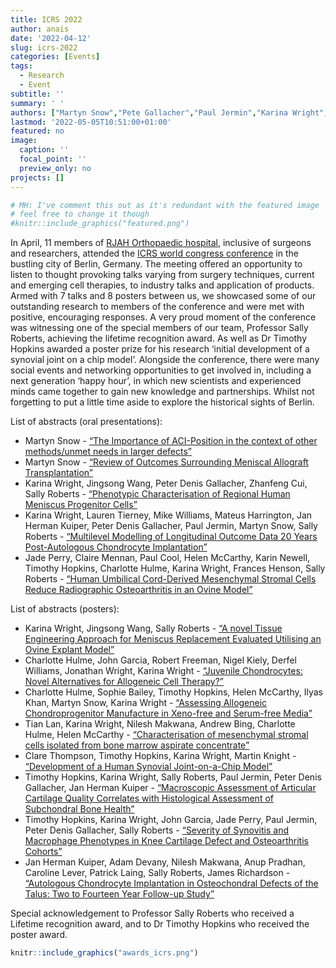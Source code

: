 ```yaml
---
title: ICRS 2022
author: anais
date: '2022-04-12'
slug: icrs-2022
categories: [Events]
tags:
  - Research
  - Event
subtitle: ''
summary: ' '
authors: ["Martyn Snow","Pete Gallacher","Paul Jermin","Karina Wright","Charlotte Hulmes","Jade Perry","Timothy Hopkins","Larissa Rix","Tian Lan"]
lastmod: '2022-05-05T10:51:00+01:00'
featured: no
image:
  caption: ''
  focal_point: ''
  preview_only: no
projects: []
---
```


```r
# MH: I've comment this out as it's redundant with the featured image
# feel free to change it though
#knitr::include_graphics("featured.png")
```

In April, 11 members of [RJAH Orthopaedic hospital](https://www.rjah.nhs.uk/), inclusive of surgeons and researchers, attended the [ICRS world congress conference](https://cartilage.org/event/icrs-2021-16th-world-congress-2/) in the
bustling city of Berlin, Germany. The meeting offered an opportunity to listen to
thought provoking talks varying from surgery techniques, current and emerging cell
therapies, to industry talks and application of products. Armed with 7 talks and 8
posters between us, we showcased some of our outstanding research to members of the
conference and were met with positive, encouraging responses. A very proud moment of
the conference was witnessing one of the special members of our team, Professor Sally
Roberts, achieving the lifetime recognition award. As well as Dr Timothy Hopkins
awarded a poster prize for his research ‘initial development of a synovial joint on a
chip model’. Alongside the conference, there were many social events and networking
opportunities to get involved in, including a next generation ‘happy hour’, in which
new scientists and experienced minds came together to gain new knowledge and
partnerships. Whilst not forgetting to put a little time aside to explore the
historical sights of Berlin.


List of abstracts (oral presentations):

  - Martyn Snow - ["The Importance of ACI-Position in the context of other methods/unmet needs in larger defects"](https://oskor.netlify.app/publication/the-importance-of-aci-position-in-the-context-of-other-methods-unmet-needs-in-larger-defects/)
  - Martyn Snow - ["Review of Outcomes Surrounding Meniscal Allograft Transplantation"](https://oskor.netlify.app/publication/review-of-outcomes-surrounding-meniscal-allograft-transplantation/)
  - Karina Wright, Jingsong Wang, Peter Denis Gallacher, Zhanfeng Cui, Sally Roberts - ["Phenotypic Characterisation of Regional Human Meniscus Progenitor Cells"](https://oskor.netlify.app/publication/phenotypic-characterisation-of-regional-human-meniscus-progenitor-cells/)
  - Karina Wright, Lauren Tierney, Mike Williams, Mateus Harrington, Jan Herman Kuiper, Peter Denis Gallacher, Paul Jermin, Martyn Snow, Sally Roberts - ["Multilevel Modelling of Longitudinal Outcome Data 20 Years Post-Autologous Chondrocyte Implantation"](https://oskor.netlify.app/publication/multilevel-modelling-of-longitudinal-outcome-data-20-years-post-autologous-chondrocyte-implantation/)
  - Jade Perry, Claire Mennan, Paul Cool, Helen McCarthy, Karin Newell, Timothy Hopkins, Charlotte Hulme, Karina Wright, Frances Henson, Sally Roberts - ["Human Umbilical Cord-Derived Mesenchymal Stromal Cells Reduce Radiographic Osteoarthritis in an Ovine Model"](https://oskor.netlify.app/publication/human-umbilical-cord-derived-mesenchymal-stromal-cells-reduce-radiographic-osteoarthritis-in-an-ovine-model/)
  
List of abstracts (posters):

  - Karina Wright, Jingsong Wang, Sally Roberts - ["A novel Tissue Engineering Approach for Meniscus Replacement Evaluated Utilising an Ovine Explant Model"](https://oskor.netlify.app/publication/a-novel-tissue-engineering-approach-for-meniscus-replacement-evaluated-utilising-an-ovine-explant-model/)
  - Charlotte Hulme, John Garcia, Robert Freeman, Nigel Kiely, Derfel Williams, Jonathan Wright, Karina Wright - ["Juvenile Chondrocytes: Novel Alternatives for Allogeneic Cell Therapy?"](https://oskor.netlify.app/publication/juvenile-chondrocytes-novel-alternatives-for-allogeneic-cell-therapy/)
  - Charlotte Hulme, Sophie Bailey, Timothy Hopkins, Helen McCarthy, Ilyas Khan, Martyn Snow, Karina Wright - ["Assessing Allogeneic Chondroprogenitor Manufacture in Xeno-free and Serum-free Media"](https://oskor.netlify.app/publication/assessing-allogeneic-chondroprogenitor-manufacture-in-xeno-free-and-serum-free-media/)
  - Tian Lan, Karina Wright, Nilesh Makwana, Andrew Bing, Charlotte Hulme, Helen McCarthy - ["Characterisation of mesenchymal stromal cells isolated from bone marrow aspirate concentrate"](https://oskor.netlify.app/publication/characterisation-of-mesenchymal-stromal-cells-isolated-from-bone-marrow-aspirate-concentrate/)
  - Clare Thompson, Timothy Hopkins, Karina Wright, Martin Knight - ["Development of a Human Synovial Joint-on-a-Chip Model"](https://oskor.netlify.app/publication/development-of-a-human-synovial-joint-on-a-chip-model/)
  - Timothy Hopkins, Karina Wright, Sally Roberts, Paul Jermin, Peter Denis Gallacher, Jan Herman Kuiper - ["Macroscopic Assessment of Articular Cartilage Quality Correlates with Histological Assessment of Subchondral Bone Health"](https://oskor.netlify.app/publication/macroscopic-assessment-of-articular-cartilage-quality-correlates-with-histological-assessment-of-subchondral-bone-health/)
  - Timothy Hopkins, Karina Wright, John Garcia, Jade Perry, Paul Jermin, Peter Denis Gallacher, Sally Roberts - ["Severity of Synovitis and Macrophage Phenotypes in Knee Cartilage Defect and Osteoarthritis Cohorts"](https://oskor.netlify.app/publication/severity-of-synovitis-and-macrophage-phenotypes-in-knee-cartilage-defect-and-osteoarthritis-cohorts/)
  - Jan Herman Kuiper, Adam Devany, Nilesh Makwana, Anup Pradhan, Caroline Lever, Patrick Laing, Sally Roberts, James Richardson - ["Autologous Chondrocyte Implantation in Osteochondral Defects of the Talus: Two to Fourteen Year Follow-up Study"](https://oskor.netlify.app/publication/autologous-chondrocyte-implantation-in-osteochondral-defects-of-the-talus-two-to-fourteen-year-follow-up-study/)


Special acknowledgement to Professor Sally Roberts who received a Lifetime recognition award, and to Dr Timothy Hopkins who received the poster award.

```r
knitr::include_graphics("awards_icrs.png")
```



